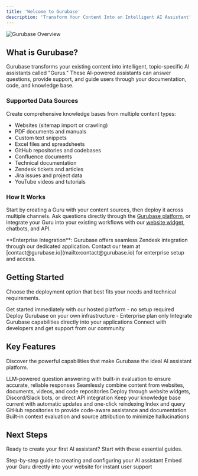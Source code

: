 ```yaml
---
title: 'Welcome to Gurubase'
description: 'Transform Your Content Into an Intelligent AI Assistant'
---
```


<Frame>
  <img src="/images/gurubase-intro.jpg" alt="Gurubase Overview" />
</Frame>

## What is Gurubase?

Gurubase transforms your existing content into intelligent, topic-specific AI assistants called "Gurus." These AI-powered assistants can answer questions, provide support, and guide users through your documentation, code, and knowledge base.

### Supported Data Sources

Create comprehensive knowledge bases from multiple content types:

- Websites (sitemap import or crawling)
- PDF documents and manuals
- Custom text snippets
- Excel files and spreadsheets
- GitHub repositories and codebases
- Confluence documents
- Technical documentation
- Zendesk tickets and articles
- Jira issues and project data
- YouTube videos and tutorials

### How It Works

Start by creating a Guru with your content sources, then deploy it across multiple channels. Ask questions directly through the [Gurubase platform](https://gurubase.io/gurus/), or integrate your Guru into your existing workflows with our [website widget](/integrations/website-widget), chatbots, and API.

<Note>
  **Enterprise Integration**: Gurubase offers seamless Zendesk integration through our dedicated application. Contact our team at [contact@gurubase.io](mailto:contact@gurubase.io) for enterprise setup and access.
</Note>

## Getting Started

Choose the deployment option that best fits your needs and technical requirements.

<CardGroup cols={2}>
  <Card
    title="Start with Gurubase.io"
    icon="robot"
    href="https://gurubase.io"
  >
    Get started immediately with our hosted platform - no setup required
  </Card>
  <Card
    title="Enterprise Self-Hosted"
    icon="server"
    href="/quickstart#self-hosted-enterprise-edition"
  >
    Deploy Gurubase on your own infrastructure - Enterprise plan only
  </Card>
  <Card
    title="API Integration"
    icon="code"
    href="/api-reference/introduction"
  >
    Integrate Gurubase capabilities directly into your applications
  </Card>
  <Card
    title="Join Our Community"
    icon="discord"
    href="https://discord.gg/9CMRSQPqx6"
  >
    Connect with developers and get support from our community
  </Card>
</CardGroup>

## Key Features

Discover the powerful capabilities that make Gurubase the ideal AI assistant platform.

<CardGroup cols={2}>
  <Card
    title="Advanced AI Q&A"
    icon="wand-magic-sparkles"
  >
    LLM-powered question answering with built-in evaluation to ensure accurate, reliable responses
  </Card>
  <Card
    title="Multi-Source Integration"
    icon="database"
  >
    Seamlessly combine content from websites, documents, videos, and code repositories
  </Card>
  <Card
    title="Flexible Deployment"
    icon="plug"
  >
    Deploy through website widgets, Discord/Slack bots, or direct API integration
  </Card>
  <Card
    title="Real-Time Synchronization"
    icon="arrows-rotate"
  >
    Keep your knowledge base current with automatic updates and one-click reindexing
  </Card>
  <Card
    title="Codebase Intelligence"
    icon="code"
  >
    Index and query GitHub repositories to provide code-aware assistance and documentation
  </Card>
  <Card
    title="Trust & Accuracy"
    icon="shield-check"
  >
    Built-in context evaluation and source attribution to minimize hallucinations
  </Card>
</CardGroup>

## Next Steps

Ready to create your first AI assistant? Start with these essential guides.

<CardGroup cols={2}>
  <Card
    title="Create Your First Guru"
    icon="wand-magic-sparkles"
    href="/guides/create-guru"
  >
    Step-by-step guide to creating and configuring your AI assistant
  </Card>
  <Card
    title="Website Integration"
    icon="globe"
    href="/integrations/website-widget"
  >
    Embed your Guru directly into your website for instant user support
  </Card>
</CardGroup>
